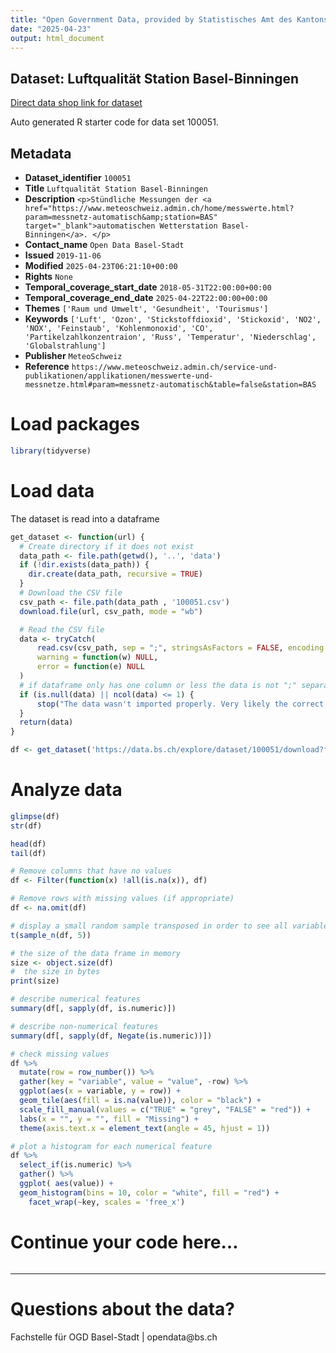 ```yaml
---
title: "Open Government Data, provided by Statistisches Amt des Kantons Basel-Stadt - Fachstelle OGD"
date: "2025-04-23"
output: html_document
---
```


## Dataset: Luftqualität Station Basel-Binningen

[Direct data shop link for dataset](https://data.bs.ch/explore/dataset/100051)

Auto generated R starter code for data set 100051.

## Metadata

- **Dataset_identifier** `100051`
- **Title** `Luftqualität Station Basel-Binningen`
- **Description** `<p>Stündliche Messungen der <a href="https://www.meteoschweiz.admin.ch/home/messwerte.html?param=messnetz-automatisch&amp;station=BAS" target="_blank">automatischen Wetterstation Basel-Binningen</a>. </p>`
- **Contact_name** `Open Data Basel-Stadt`
- **Issued** `2019-11-06`
- **Modified** `2025-04-23T06:21:10+00:00`
- **Rights** `None`
- **Temporal_coverage_start_date** `2018-05-31T22:00:00+00:00`
- **Temporal_coverage_end_date** `2025-04-22T22:00:00+00:00`
- **Themes** `['Raum und Umwelt', 'Gesundheit', 'Tourismus']`
- **Keywords** `['Luft', 'Ozon', 'Stickstoffdioxid', 'Stickoxid', 'NO2', 'NOX', 'Feinstaub', 'Kohlenmonoxid', 'CO', 'Partikelzahlkonzentraion', 'Russ', 'Temperatur', 'Niederschlag', 'Globalstrahlung']`
- **Publisher** `MeteoSchweiz`
- **Reference** `https://www.meteoschweiz.admin.ch/service-und-publikationen/applikationen/messwerte-und-messnetze.html#param=messnetz-automatisch&table=false&station=BAS`


# Load packages

```r

library(tidyverse)
```

# Load data

The dataset is read into a dataframe

```r
get_dataset <- function(url) {
  # Create directory if it does not exist
  data_path <- file.path(getwd(), '..', 'data')
  if (!dir.exists(data_path)) {
    dir.create(data_path, recursive = TRUE)
  }
  # Download the CSV file
  csv_path <- file.path(data_path , '100051.csv')
  download.file(url, csv_path, mode = "wb")

  # Read the CSV file
  data <- tryCatch(
      read.csv(csv_path, sep = ";", stringsAsFactors = FALSE, encoding = "UTF-8"),
      warning = function(w) NULL,
      error = function(e) NULL
  )
  # if dataframe only has one column or less the data is not ";" separated
  if (is.null(data) || ncol(data) <= 1) {
      stop("The data wasn't imported properly. Very likely the correct separator couldn't be found.\nPlease check the dataset manually and adjust the code.")
  }
  return(data)
}
```

```r

df <- get_dataset('https://data.bs.ch/explore/dataset/100051/download?format=csv&timezone=Europe%2FZurich')

```

# Analyze data

```r

glimpse(df)
str(df)

head(df)
tail(df)

```

```r
# Remove columns that have no values
df <- Filter(function(x) !all(is.na(x)), df)

# Remove rows with missing values (if appropriate)
df <- na.omit(df)
```

```r
# display a small random sample transposed in order to see all variables
t(sample_n(df, 5))
```

```r
# the size of the data frame in memory
size <- object.size(df)
#  the size in bytes
print(size)
```

```r
# describe numerical features
summary(df[, sapply(df, is.numeric)])
```

```r
# describe non-numerical features
summary(df[, sapply(df, Negate(is.numeric))])
```

```r
# check missing values
df %>%
  mutate(row = row_number()) %>%
  gather(key = "variable", value = "value", -row) %>%
  ggplot(aes(x = variable, y = row)) +
  geom_tile(aes(fill = is.na(value)), color = "black") +
  scale_fill_manual(values = c("TRUE" = "grey", "FALSE" = "red")) +
  labs(x = "", y = "", fill = "Missing") +
  theme(axis.text.x = element_text(angle = 45, hjust = 1))
```

```r
# plot a histogram for each numerical feature
df %>%
  select_if(is.numeric) %>%
  gather() %>%
  ggplot( aes(value)) +
  geom_histogram(bins = 10, color = "white", fill = "red") +
    facet_wrap(~key, scales = 'free_x')
```

# Continue your code here...

```r

```
------------------------------------------------------------------------

# Questions about the data?

Fachstelle für OGD Basel-Stadt | opendata@bs.ch
